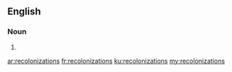 ==English==

===Noun===
{{head|en|plural}}

# {{plural of|recolonization|lang=en}}

[[ar:recolonizations]]
[[fr:recolonizations]]
[[ku:recolonizations]]
[[my:recolonizations]]